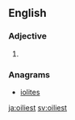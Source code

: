 ==English==

===Adjective===
{{head|en|adjective superlative form}}

# {{en-superlative of|oily}}

===Anagrams===
* [[iolites#English|iolites]]

[[ja:oiliest]]
[[sv:oiliest]]
